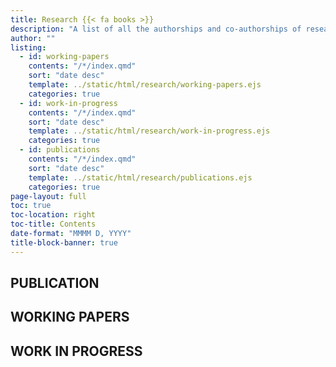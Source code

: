 ```yaml
---
title: Research {{< fa books >}}
description: "A list of all the authorships and co-authorships of research papers"
author: ""
listing:
  - id: working-papers
    contents: "/*/index.qmd"
    sort: "date desc"
    template: ../static/html/research/working-papers.ejs
    categories: true
  - id: work-in-progress
    contents: "/*/index.qmd"
    sort: "date desc"
    template: ../static/html/research/work-in-progress.ejs
    categories: true
  - id: publications
    contents: "/*/index.qmd"
    sort: "date desc"
    template: ../static/html/research/publications.ejs
    categories: true
page-layout: full
toc: true
toc-location: right
toc-title: Contents
date-format: "MMMM D, YYYY"
title-block-banner: true
---
```



## PUBLICATION

:::{#publications}
:::

## WORKING PAPERS

:::{#working-papers}
:::

## WORK IN PROGRESS

:::{#work-in-progress}
:::